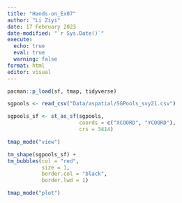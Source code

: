 ```yaml
---
title: "Hands-on_Ex07"
author: "Li Ziyi"
date: 17 February 2023
date-modified: "`r Sys.Date()`"
execute:
  echo: true
  eval: true
  warning: false
format: html
editor: visual
---
```



```r
pacman::p_load(sf, tmap, tidyverse)

```

```r
sgpools <- read_csv("Data/aspatial/SGPools_svy21.csv")

```

```r
sgpools_sf <- st_as_sf(sgpools,
                       coords = c("XCOORD", "YCOORD"),
                       crs = 3414)
```


```r
tmap_mode("view")

tm_shape(sgpools_sf) + 
tm_bubbles(col = "red",
           size = 1,
           border.col = "black",
           border.lwd = 1)

tmap_mode("plot")
```




